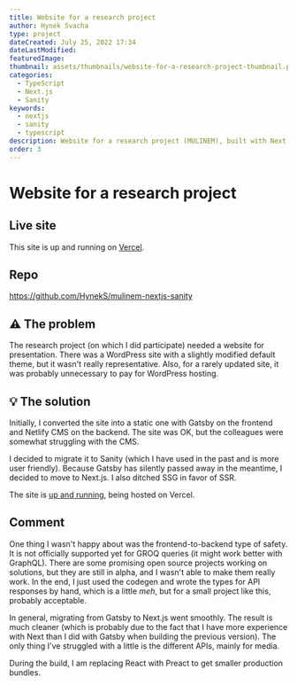 ```yaml
---
title: Website for a research project
author: Hynek Svacha
type: project
dateCreated: July 25, 2022 17:34
dateLastModified:
featuredImage:
thumbnail: assets/thumbnails/website-for-a-research-project-thumbnail.png
categories:
  - TypeScript
  - Next.js
  - Sanity
keywords:
  - nextjs
  - sanity
  - typescript
description: Website for a research project (MULINEM), built with Next.js & Sanity.
order: 3
---
```


<MacBookMockup image={mock}/>

# Website for a research project

<DevstackItem item="nextjs" label="NextJS" />
<DevstackItem item="sanity" label="Sanity" />

## Live site
This site is up and running on [Vercel](https://mulinem.net).

## Repo

https://github.com/HynekS/mulinem-nextjs-sanity

## <span class="text-lg [filter:opacity(0.8)]">⚠</span> The problem

The research project (on which I did participate) needed a website for presentation. There was a WordPress site with a slightly modified default theme, but it wasn't really representative. Also, for a rarely updated site, it was probably unnecessary to pay for WordPress hosting.

## <span class="text-lg [filter:opacity(0.8)]">💡</span> The solution

Initially, I converted the site into a static one with Gatsby on the frontend and Netlify CMS on the backend. The site was OK, but the colleagues were somewhat struggling with the CMS.

 I decided to migrate it to Sanity (which I have used in the past and is more user friendly). Because Gatsby has silently passed away in the meantime, I decided to move to Next.js. I also ditched SSG in favor of SSR.

 The site is [up and running](https://mulinem.net), being hosted on Vercel.

 <Gallery gallery={gallery}/>

## Comment

One thing I wasn't happy about was the frontend-to-backend type of safety. It is not officially supported yet for GROQ queries (it might work better with GraphQL). There are some promising open source projects working on solutions, but they are still in alpha, and I wasn't able to make them really work. In the end, I just used the codegen and wrote the types for API responses by hand, which is a little _meh_, but for a small project like this, probably acceptable.

In general, migrating from Gatsby to Next.js went smoothly. The result is much cleaner (which is probably due to the fact that I have more experience with Next than I did with Gatsby when building the previous version). The only thing I've struggled with a little is the different APIs, mainly for media.

During the build, I am replacing React with Preact to get smaller production bundles.


